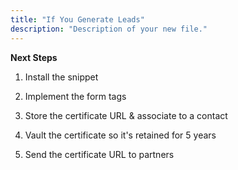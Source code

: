 ```yaml
---
title: "If You Generate Leads"
description: "Description of your new file."
---
```


**Next Steps**

1. Install the snippet

2. Implement the form tags

3. Store the certificate URL & associate to a contact

4. Vault the certificate so it's retained for 5 years

5. Send the certificate URL to partners